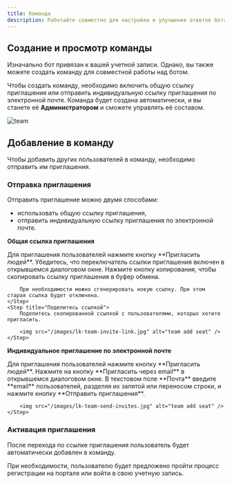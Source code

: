 ```yaml
---
title: Команда
description: Работайте совместно для настройки и улучшения ответов бота
---
```


## Создание и просмотр команды
Изначально бот привязан к вашей учетной записи. Однако, вы также можете создать команду для совместной работы над ботом.

Чтобы создать команду, необходимо включить общую ссылку приглашения или отправить индивидуальную ссылку приглашения по электронной почте. Команда будет создана автоматически, и вы станете её **Администратором** и сможете управлять её составом.

<img src="/images/lk-team.jpg" alt="team" />

## Добавление в команду

Чтобы добавить других пользователей в команду, необходимо отправить им приглашения.

### Отправка приглашения

Отправить приглашение можно двумя способами:
- использовать общую ссылку приглашения,
- отправить индивидуальную ссылку приглашения по электронной почте.

**Общая ссылка приглашения**

<Steps>
    <Step title="Откройте диалог приглашения пользователей">
        Для приглашения пользователей нажмите кнопку **Пригласить людей**.
    </Step>
    <Step title="Включите ссылку приглашения">
        Убедитесь, что переключатель ссылки приглашения включен в открывшемся диалоговом окне.
    </Step>
    <Step title="Скопируйте ссылку">
        Нажмите кнопку копирования, чтобы скопировать ссылку приглашения в буфер обмена.
        
        При необходимости можно сгенерировать новую ссылку. При этом старая ссылка будет отключена.
    </Step>
    <Step title="Поделитесь ссылкой">
        Поделитесь скопированной ссылкой с пользователями, которых хотите пригласить.

        <img src="/images/lk-team-invite-link.jpg" alt="team add seat" />
    </Step>
</Steps>

**Индивидуальное приглашение по электронной почте**

<Steps>
    <Step title="Откройте диалог приглашения пользователей">
        Для приглашения пользователей нажмите кнопку **Пригласить людей**.
    </Step>
    <Step title="Перейдите на отправку по электронной почте">
        Нажмите на кнопку **Пригласить через email** в открывшемся диалоговом окне.
    </Step>
    <Step title="Отправьте приглашение">
        В текстовом поле **Почта** введите **email** пользователей, разделяя их запятой или переносом строки, и нажмите кнопку **Отправить приглашения**.

        <img src="/images/lk-team-send-invites.jpg" alt="team add seat" />
    </Step>
</Steps>

### Активация приглашения

После перехода по ссылке приглашения пользователь будет автоматически добавлен в команду. 

При необходимости, пользователю будет предложено пройти процесс регистрации на портале или войти в свою учетную запись.